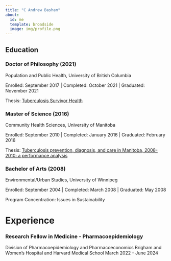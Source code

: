 ```yaml
---
title: "C Andrew Basham"
about:
  id: me
  template: broadside
  image: img/profile.png
---
```


## Education

### Doctor of Philosophy (2021) 

Population and Public Health, University of British Columbia

Enrolled: September 2017 \| Completed: October 2021 \| Graduated:
November 2021

Thesis: [Tuberculosis Survivor
Health](https://dx.doi.org/10.14288/1.0402446)

### Master of Science (2016)

Community Health Sciences, University of Manitoba

Enrolled: September 2010 \| Completed: January 2016 \| Graduated:
February 2016

Thesis: [Tuberculosis prevention, diagnosis, and care in Manitoba,
2008-2010: a performance analysis](http://hdl.handle.net/1993/31050)

### Bachelor of Arts (2008)

Environmental/Urban Studies, University of Winnipeg

Enrolled: September 2004 \| Completed: March 2008 \| Graduated: May 2008

Program Concentration: Issues in Sustainability

# Experience

### Research Fellow in Medicine - Pharmacoepidemiology

Division of Pharmacoepidemiology and Pharmacoeconomics Brigham and
Women's Hospital and Harvard Medical School March 2022 - June 2024
